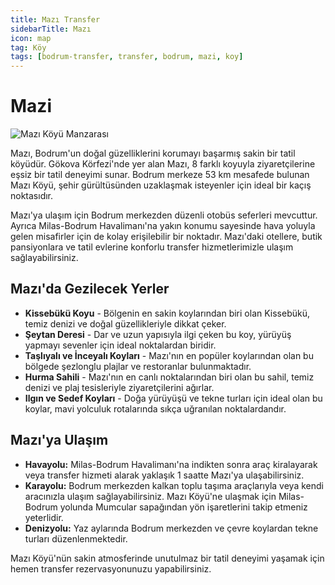 ```yaml
---
title: Mazı Transfer
sidebarTitle: Mazı
icon: map
tag: Köy
tags: [bodrum-transfer, transfer, bodrum, mazi, koy]
---
```


# Mazi

<img src="https://res.cloudinary.com/djzzikcey/image/upload/v1752966860/jgvydbhnovt8c8tmnvgm.jpg" alt="Mazı Köyü Manzarası" />

Mazı, Bodrum'un doğal güzelliklerini korumayı başarmış sakin bir tatil köyüdür. Gökova Körfezi'nde yer alan Mazı, 8 farklı koyuyla ziyaretçilerine eşsiz bir tatil deneyimi sunar. Bodrum merkeze 53 km mesafede bulunan Mazı Köyü, şehir gürültüsünden uzaklaşmak isteyenler için ideal bir kaçış noktasıdır.

Mazı'ya ulaşım için Bodrum merkezden düzenli otobüs seferleri mevcuttur. Ayrıca Milas-Bodrum Havalimanı'na yakın konumu sayesinde hava yoluyla gelen misafirler için de kolay erişilebilir bir noktadır. Mazı'daki otellere, butik pansiyonlara ve tatil evlerine konforlu transfer hizmetlerimizle ulaşım sağlayabilirsiniz.

## Mazı'da Gezilecek Yerler

- **Kissebükü Koyu** - Bölgenin en sakin koylarından biri olan Kissebükü, temiz denizi ve doğal güzellikleriyle dikkat çeker.
- **Şeytan Deresi** - Dar ve uzun yapısıyla ilgi çeken bu koy, yürüyüş yapmayı sevenler için ideal noktalardan biridir.
- **Taşlıyalı ve İnceyalı Koyları** - Mazı'nın en popüler koylarından olan bu bölgede şezlonglu plajlar ve restoranlar bulunmaktadır.
- **Hurma Sahili** - Mazı'nın en canlı noktalarından biri olan bu sahil, temiz denizi ve plaj tesisleriyle ziyaretçilerini ağırlar.
- **Ilgın ve Sedef Koyları** - Doğa yürüyüşü ve tekne turları için ideal olan bu koylar, mavi yolculuk rotalarında sıkça uğranılan noktalardandır.

## Mazı'ya Ulaşım

- **Havayolu:** Milas-Bodrum Havalimanı'na indikten sonra araç kiralayarak veya transfer hizmeti alarak yaklaşık 1 saatte Mazı'ya ulaşabilirsiniz.
- **Karayolu:** Bodrum merkezden kalkan toplu taşıma araçlarıyla veya kendi aracınızla ulaşım sağlayabilirsiniz. Mazı Köyü'ne ulaşmak için Milas-Bodrum yolunda Mumcular sapağından yön işaretlerini takip etmeniz yeterlidir.
- **Denizyolu:** Yaz aylarında Bodrum merkezden ve çevre koylardan tekne turları düzenlenmektedir.

Mazı Köyü'nün sakin atmosferinde unutulmaz bir tatil deneyimi yaşamak için hemen transfer rezervasyonunuzu yapabilirsiniz.
